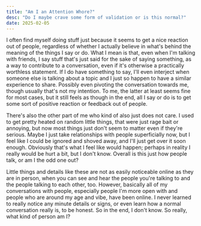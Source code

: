 ```yaml
---
title: "Am I an Attention Whore?"
desc: "Do I maybe crave some form of validation or is this normal?"
date: 2025-02-05
---
```


I often find myself doing stuff just because it seems to get a nice reaction out of people, regardless of whether I actually believe in what's behind the meaning of the things I say or do.
What I mean is that, even when I'm talking with friends, I say stuff that's just said for the sake of saying something, as a way to contribute to a conversation, even if it's otherwise a practically worthless statement. If I do have something to say, I'll even interject when someone else is talking about a topic and I just so happen to have a similar experience to share. Possibly even pivoting the conversation towards me, though usually that's not my intention. To me, the latter at least seems fine for most cases, but it still feels as though in the end, all I say or do is to get some sort of positive reaction or feedback out of people.

There's also the other part of me who kind of also just does not care. I used to get pretty heated on random little things, that were just rage bait or annoying, but now most things just don't seem to matter even if they're serious. Maybe I just take relationships with people superficially now, but I feel like I could be ignored and shoved away, and I'll just get over it soon enough. Obviously that's what I feel like would happen; perhaps in reality I really would be hurt a bit, but I don't know. Overall is this just how people talk, or am I the odd one out?

Little things and details like these are not as easily noticeable online as they are in person, when you can see and hear the people you're talking to and the people talking to each other, too. However, basically all of my conversations with people, especially people I'm more open with and people who are around my age and vibe, have been online. I never learned to really notice any minute details or signs, or even learn how a normal conversation really is, to be honest. So in the end, I don't know. So really, what kind of person am I?
